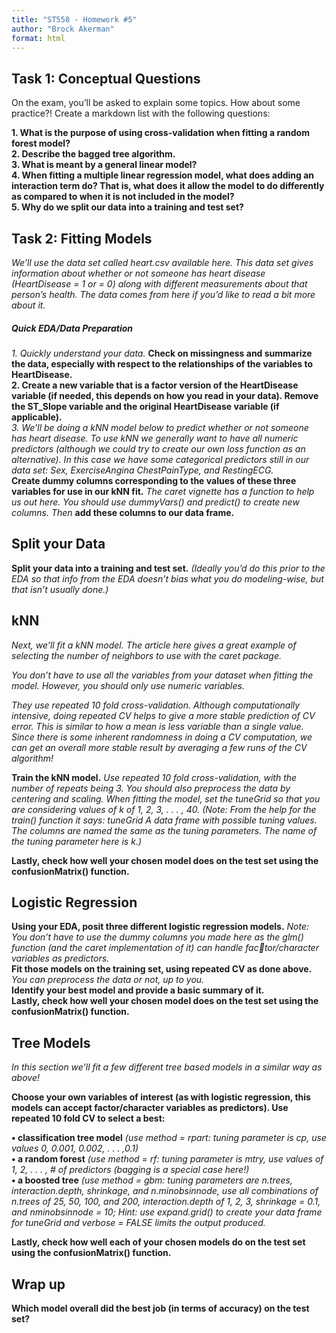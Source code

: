 ```yaml
---
title: "ST558 - Homework #5"
author: "Brock Akerman"
format: html
---
```



## Task 1: Conceptual Questions

On the exam, you’ll be asked to explain some topics. How about some practice?! Create a markdown list
with the following questions:

**1. What is the purpose of using cross-validation when fitting a random forest model?**\
**2. Describe the bagged tree algorithm.**\
**3. What is meant by a general linear model?**\
**4. When fitting a multiple linear regression model, what does adding an interaction term do? That is, what does it allow the model to do differently as compared to when it is not included in the model?**\
**5. Why do we split our data into a training and test set?**\

## Task 2: Fitting Models
*We’ll use the data set called heart.csv available here. This data set gives information about whether or not someone has heart disease (HeartDisease = 1 or = 0) along with different measurements about that person’s health. The data comes from here if you’d like to read a bit more about it.*\

##### Quick EDA/Data Preparation
*1. Quickly understand your data.* **Check on missingness and summarize the data, especially with respect to the relationships of the variables to HeartDisease.**\
**2. Create a new variable that is a factor version of the HeartDisease variable (if needed, this depends on how you read in your data). Remove the ST_Slope variable and the original HeartDisease variable (if applicable).**\
*3. We’ll be doing a kNN model below to predict whether or not someone has heart disease. To use kNN we generally want to have all numeric predictors (although we could try to create our own loss function as an alternative). In this case we have some categorical predictors still in our data set: Sex, ExerciseAngina ChestPainType, and RestingECG.*\
**Create dummy columns corresponding to the values of these three variables for use in our kNN fit.** *The caret vignette has a function to help us out here. You should use dummyVars() and predict() to create new columns. Then* **add these columns to our data frame.**\

## Split your Data

**Split your data into a training and test set.** *(Ideally you’d do this prior to the EDA so that info from the EDA doesn’t bias what you do modeling-wise, but that isn’t usually done.)*\

## kNN

*Next, we’ll fit a kNN model. The article here gives a great example of selecting the number of neighbors to use with the caret package.*\

*You don’t have to use all the variables from your dataset when fitting the model. However, you should only use numeric variables.*\

*They use repeated 10 fold cross-validation. Although computationally intensive, doing repeated CV helps to give a more stable prediction of CV error. This is similar to how a mean is less variable than a single value. Since there is some inherent randomness in doing a CV computation, we can get an overall more stable result by averaging a few runs of the CV algorithm!*\

**Train the kNN model.** *Use repeated 10 fold cross-validation, with the number of repeats being 3. You should also preprocess the data by centering and scaling. When fitting the model, set the tuneGrid so that you are considering values of k of 1, 2, 3, . . . , 40. (Note: From the help for the train() function it says: tuneGrid A data frame with possible tuning values. The columns are named the same as the tuning parameters. The name of the tuning parameter here is k.)*\

**Lastly, check how well your chosen model does on the test set using the confusionMatrix() function.**\

## Logistic Regression

**Using your EDA, posit three different logistic regression models.** *Note: You don’t have to use the dummy columns you made here as the glm() function (and the caret implementation of it) can handle factor/character variables as predictors.*\
**Fit those models on the training set, using repeated CV as done above.** *You can preprocess the data or not, up to you.*\
**Identify your best model and provide a basic summary of it.**\
**Lastly, check how well your chosen model does on the test set using the confusionMatrix() function.**\

## Tree Models

*In this section we’ll fit a few different tree based models in a similar way as above!*\

**Choose your own variables of interest (as with logistic regression, this models can accept factor/character variables as predictors). Use repeated 10 fold CV to select a best:**

**• classification tree model** *(use method = rpart: tuning parameter is cp, use values 0, 0.001, 0.002, . . . ,0.1)*\
**• a random forest** *(use method = rf: tuning parameter is mtry, use values of 1, 2, . . . , # of predictors (bagging is a special case here!)*\
**• a boosted tree** *(use method = gbm: tuning parameters are n.trees, interaction.depth, shrinkage, and n.minobsinnode, use all combinations of n.trees of 25, 50, 100, and 200, interaction.depth of 1, 2, 3, shrinkage = 0.1, and nminobsinnode = 10; Hint: use expand.grid() to create your data frame for tuneGrid and verbose = FALSE limits the output produced.*\

**Lastly, check how well each of your chosen models do on the test set using the confusionMatrix() function.**\

## Wrap up

**Which model overall did the best job (in terms of accuracy) on the test set?**\
